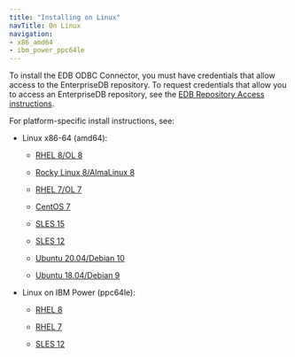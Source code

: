 ```yaml
---
title: "Installing on Linux"
navTitle: On Linux
navigation:
- x86_amd64
- ibm_power_ppc64le
---
```


To install the EDB ODBC Connector, you must have credentials that allow access to the EnterpriseDB repository. To request credentials that allow you to access an EnterpriseDB repository, see the [EDB Repository Access instructions](https://www.enterprisedb.com/repository-access-request).

For platform-specific install instructions, see:

- Linux x86-64 (amd64):
  - [RHEL 8/OL 8](x86_amd64/01_odbc13_rhel8_x86)
  
  - [Rocky Linux 8/AlmaLinux 8](x86_amd64/02_odbc13_other_linux8_x86)
  - [RHEL 7/OL 7](x86_amd64/03_odbc13_rhel7_x86)
  - [CentOS 7](x86_amd64/04_odbc13_centos7_x86)
  - [SLES 15](x86_amd64/05_odbc13_sles15_x86)
  - [SLES 12](x86_amd64/06_odbc13_sles12_x86)
  - [Ubuntu 20.04/Debian 10](x86_amd64/07_odbc13_ubuntu20_deb10_x86)
  - [Ubuntu 18.04/Debian 9](x86_amd64/08_odbc13_ubuntu18_deb9_x86)

- Linux on IBM Power (ppc64le):
  - [RHEL 8](ibm_power_ppc64le/09_odbc13_rhel8_ppcle)

  - [RHEL 7](ibm_power_ppc64le/10_odbc13_rhel7_ppcle)
  - [SLES 12](ibm_power_ppc64le/12_odbc13_sles12_ppcle)






